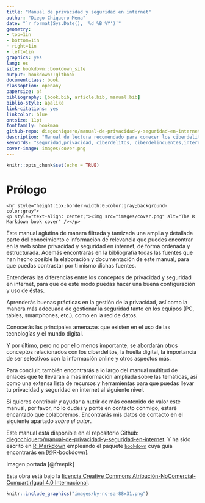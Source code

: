 ```yaml
--- 
title: "Manual de privacidad y seguridad en internet"
author: "Diego Chiquero Mena"
date: "`r format(Sys.Date(), '%d %B %Y')`"
geometry:
- top=1in
- bottom=1in
- right=1in
- left=1in
graphics: yes
lang: es
site: bookdown::bookdown_site
output: bookdown::gitbook
documentclass: book
classoption: openany
papersize: a4
bibliography: [book.bib, article.bib, manual.bib]
biblio-style: apalike
link-citations: yes
linkcolor: blue
ontsize: 11pt
fontfamily: bookman
github-repo: diegochiquero/manual-de-privacidad-y-seguridad-en-internet
description: "Manual de lectura recomendado para conecer los ciberdelitos a los que nos exponemos y cómo evitarlos."
keywords: "seguridad,privacidad, ciberdelitos, ciberdelincuentes,internet"
cover-image: images/cover.png
---
```

```r
knitr::opts_chunk$set(echo = TRUE)  
```
# Prólogo {-}

```asis
<hr style="height:1px;border-width:0;color:gray;background-color:gray">
<p style="text-align: center;"><img src="images/cover.png" alt="The R Markdown book cover" /></p>
```
Este manual aglutina de manera filtrada y tamizada una amplia y detallada parte del conocimiento e información de relevancia que puedes encontrar en la web sobre privacidad y seguridad en internet, de forma ordenada y estructurada. Además encontrarás en la bibliografía todas las fuentes que han hecho posible la elaboración y documentación de este manual, para que puedas contrastar por ti mismo dichas fuentes.

Entenderás las diferencias entre los conceptos de privacidad y seguridad en internet, para que de este modo puedas hacer una buena configuración y uso de éstas.

Aprenderás buenas prácticas en la gestión de la privacidad, así como la manera más adecuada de gestionar la seguridad tanto en los equipos (PC, tables, smartphones, etc.), como en la red de datos.

Conocerás las principales amenazas que existen en el uso de las tecnologías y el mundo digital.

Y por último, pero no por ello menos importante, se abordarán otros conceptos relacionados con los ciberdelitos, la huella digital, la importancia de ser selectivos con la información online y otros aspectos más.

Para concluir, también encontrarás a lo largo del manual multitud de enlaces que te llevarán a más información ampliada sobre las temáticas, así como una extensa lista de recursos y herramientas para que puedas llevar tu privacidad y seguridad en internet al siguiente nivel.

Si quieres contribuir y ayudar a  nutrir de más contenido de valor este manual, por favor, no lo dudes y ponte en contacto conmigo, estaré encantado que colaboremos. Encontrarás mis datos de contacto en el siguiente apartado *sobre el autor*.

Este manual está disponible en el repositorio Github: [diegochiquero/manual-de-privacidad-y-seguridad-en-internet](https://github.com/diegochiquero/manual-de-privacidad-y-seguridad-en-internet). Y ha sido escrito en [R-Markdown](http://rmarkdown.rstudio.com) empleando el paquete [`bookdown`](https://bookdown.org/) cuya guia encontrarás en [@R-bookdown].

Imagen portada [@freepik]

Esta obra está bajo la [licencia Creative Commons Atribución-NoComercial-CompartirIgual 4.0 Internacional](https://creativecommons.org/licenses/by-nc-sa/4.0/deed.es).  

```r
knitr::include_graphics("images/by-nc-sa-88x31.png")
```
